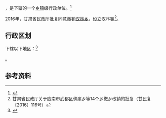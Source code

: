{{中国乡级行政区|62/12/02/207/000}}

'''{{PAGENAMEBASE}}'''，是{{PRC admin/fullname|62/12/02/207/000|3}}下辖的一个[[乡镇|乡镇]]级行政单位。<ref>{{PRC admin/ref sgc|{{PRC admin/parent|62/12/02/207/000}}}}</ref>

2016年，甘肃省民政厅批复同意撤销[[汉林乡|汉林乡]]，设立汉林镇<ref>甘肃省民政厅关于陇南市武都区佛崖乡等14个乡撤乡改镇的批复（甘民复〔2016〕116号）</ref>。

== 行政区划 ==

{{PAGENAMEBASE}}下辖以下地区：<ref>{{PRC admin/ref sgc|62/12/02/207/000}}</ref>

{{PRC admin/children|62/12/02/207/000}}。

== 参考资料 ==

{{reflist}}

{{行政区划小作品}}
{{PRC admin/navcat|62/12/02/207/000}}